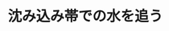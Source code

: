 ﻿---
title: "沈み込み帯での水を追う"
category: "理学"
vol: "73"
interviewee: "岩森 光"
url: ""
tags: []
pdf: "73-2-iwamori.pdf"
facephoto: ""
career: ""
preface: "地球内部ダイナミクスとは、地球内部の物質の 循環とその機構に関する分野である。地球内部の マントルと呼ばれる層は熱対流しており、その影 響として地震や火山活動が起こっている。そのた め、地球内部ダイナミクスを研究することは地球 の活動を解明することにつながる。 岩森先生は、沈み込み帯と呼ばれる場所での火 山活動には水が関係していると考えており、そこ での水の移動を追っている。その手法としてシ ミュレーションを利用している。本稿ではどのよ うに水の移動を追っているのかを紹介する。"
---
